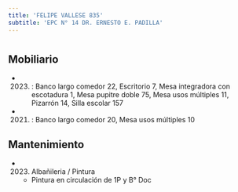 ```yaml
---
title: 'FELIPE VALLESE 835'
subtitle: 'EPC N° 14 DR. ERNESTO E. PADILLA'
---
```


#


## Mobiliario

*  (2023) : Banco largo comedor 22, Escritorio 7, Mesa integradora con escotadura 1, Mesa pupitre doble 75, Mesa usos múltiples 11, Pizarrón 14, Silla escolar 157 

*  (2021) : Banco largo comedor 20, Mesa usos múltiples 10 





## Mantenimiento

*  (2023) Albañileria / Pintura 
    + Pintura en circulación de 1P y B° Doc



